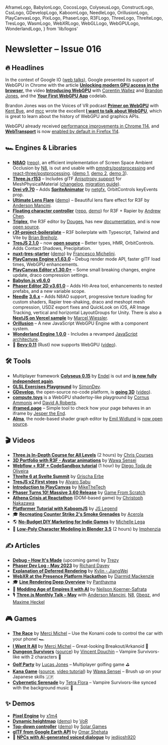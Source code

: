   AframeLogo,
  BabylonLogo,
  CocosLogo,
  ColyseusLogo,
  ConstructLogo,
  CssLogo,
  GDevelopLogo,
  KaboomLogo,
  NeedleLogo,
  OrillusionLogo,
  PlayCanvasLogo,
  PixiLogo,
  PhaserLogo,
  R3FLogo,
  ThreeLogo,
  ThrelteLogo,
  TresLogo,
  WasmLogo,
  WebXRLogo,
  WebGLLogo,
  WebGPULogo,
  WonderlandLogo,
} from 'lib/logos'

# Newsletter – Issue 016

<SubTitleDate value="2023-06-01" />

<NoBulletListStyles />
<NewsletterStyles />

## 🔥 Headlines

<WebGPULogo /> In the context of Google IO ([web
talks](https://io.google/2023/program/?q=keynote,technical-session,web-topic,web)), Google presented
its support of WebGPU in Chrome with the article [**Unlocking modern GPU access in the
browser**](https://developer.chrome.com/en/blog/webgpu-io2023/), the video [**Introducing
WebGPU**](https://www.youtube.com/watch?v=m6T-Mq1BPXg) with [Corentin Wallez](https://x.com/DaKangz)
and [Brandon Jones](https://x.com/Tojiro), and the [**Your First WebGPU
App**](https://codelabs.developers.google.com/your-first-webgpu-app) codelab.

Brandon Jones was on the Voices of VR podcast [**Primer on
WebGPU**](https://voicesofvr.com/1213-primer-on-webgpu-bringing-high-performance-3d-graphics-and-parallel-compute-to-the-web/)
with [Kent Bye](https://x.com/kentbye), and [mcc](https://mastodon.social/@mcc) wrote the excellent [**I want to talk about WebGPU**](https://cohost.org/mcc/post/1406157-i-want-to-talk-about-webgpu), which is great to learn about the history of WebGPU and graphics APIs.

WebGPU already received [performance improvements in Chrome 114](https://developer.chrome.com/blog/new-in-webgpu-114/), and [**WebTransport**](https://developer.chrome.com/en/articles/webtransport/) is now [enabled by default in Firefox 114](https://bugzilla.mozilla.org/show_bug.cgi?id=1709355).

## 🏎 Engines & Libraries

- <ThreeLogo /> [**N8AO**](https://x.com/N8Programs/status/1658820364313452550)
  ([repo](https://github.com/N8python/n8ao/)), an efficient implementation of Screen Space Ambient
  Occlusion by [N8](https://x.com/N8Programs), is out and usable with
  [pmndrs/postprocessing](https://github.com/pmndrs/postprocessing)
  and <R3FLogo /> [react-three/postprocessing](https://github.com/pmndrs/react-postprocessing).
  ([demo 1](https://x.com/0xca0a/status/1661067580449210379), [demo
  2](https://codesandbox.io/s/n8ao-fcshnk?file=/src/App.js), [demo
  3](https://x.com/0xca0a/status/1661119533417938945)).
- <ThreeLogo /> [**Three.js r153**](https://x.com/threejs/status/1663939930987585536) – Includes
  glTF [Anisotropy support](https://github.com/mrdoob/three.js/pull/25580) for MeshPhysicalMaterial
  ([changelog](https://github.com/mrdoob/three.js/releases/tag/r153), [migration
  guide](https://github.com/mrdoob/three.js/wiki/Migration-Guide)).
- <R3FLogo /> [**Drei v9.70**](https://github.com/pmndrs/drei/releases) – Adds
  [**SpriteAnimator**](https://x.com/0xca0a/status/1662110622765465600) by
  [netgfx](https://x.com/netgfx), OrbitControls keyEvents prop.
- <R3FLogo /> [**Ultimate Lens Flare**](https://github.com/ektogamat/R3F-Ultimate-Lens-Flare)
  ([demo](https://ultimate-lens-flare.vercel.app/)) – Beautiful lens flare effect for R3F by
  [Anderson Mancini](https://x.com/Andersonmancini).
- <R3FLogo /> [**Floating character
  controller**](https://x.com/AndrewChenE/status/1662661213074112515)
  ([repo](https://github.com/ErdongChen-Andrew/CharacterControl),
  [demo](https://character-control.vercel.app)) for R3F + Rapier by [Andrew
  Chen](https://x.com/AndrewChenE).
- <R3FLogo /> [**Triplex**](https://triplex.dev/), the R3F editor by
  [Douges](https://x.com/itsdouges), has new [documentation](https://triplex.dev/), and is now [open
  source](https://github.com/try-triplex/triplex).
- <R3FLogo /> [**r3f-project-boilerplate**](https://github.com/Ctrlmonster/r3f-project-boilerplate)
  – R3F boilerplate with Typescript, Tailwind and Vite by [Brian
  Breiholz](https://x.com/BrianBreiholz).
- <TresLogo /> [**TresJS 2.1.0**](https://tresjs.org/blog/announcing-v-2-1-0.html) – now [**open
  source**](https://github.com/tresjs/tres) – Better types, HMR, OrbitControls. Adds Contact
  Shadows, Precipitation.
- <TresLogo /> [**nuxt-tres-starter**](https://github.com/kekkorider/nuxt-tres-starter)
  ([demo](https://nuxt-tresjs-starter.vercel.app/)) by [Francesco
  Michelini](https://x.com/fra_michelini).
- <PlayCanvasLogo /> [**PlayCanvas Engine v1.63.0**](https://github.com/playcanvas/engine/releases)
  – Debug render mode API, faster glTF load times, WebGPU enhancements.
- <PlayCanvasLogo /> [**PlayCanvas Editor v1.30.0+**](https://github.com/playcanvas/editor/releases)
  – Some small breaking changes, engine update, draco compression settings.
- <BabylonLogo /> [**Babylon.js v6.6.0**](https://github.com/BabylonJS/Babylon.js/releases)
- <PhaserLogo /> [**Phaser Editor 2D
  v3.61.0**](https://phasereditor2d.com/blog/2023/05/phaser-editor-2d-v3601-released-welcome-interactive-hit-area-tools/)
  – Adds Hit-Area tool, enhancements to nested prefabs, and a new variable scope.
- <NeedleLogo /> [**Needle**](https://needle.tools/)
  [**3.6.x**](https://github.com/needle-tools/needle-engine-support/releases) – Adds N8AO support,
  progressive texture loading for custom shaders, Rapier tree-shaking, draco and meshopt mesh
  compression, USDZ export fixes and QuickLook on iOS, AR Image Tracking, vertical and horizontal
  LayoutGroups for Unity. There is also a [**NextJS on Vercel
  sample**](https://github.com/needle-engine/nextjs-sample) by [Marcel
  Wiessler](https://x.com/marcel_wiessler).
- <OrillusionLogo /> [**Orillusion**](https://www.orillusion.com/en) – A new JavaScript WebGPU
  Engine with a component system.
- <WebXRLogo /> <WonderlandLogo /> [**Wonderland Engine
  1.0.0**](https://wonderlandengine.com/news/release-1.0.0/) - Includes a revamped [JavaScript
  architecture](https://wonderlandengine.com/news/new-js-architecture-migration-1_0_0/).
- 🦀 [**Bevy 0.11**](https://bevyengine.org/news/bevy-webgpu/) (Rust) now supports WebGPU ([video](https://www.youtube.com/watch?v=O1S7WWJ0B9U)).

## 🛠 Tools

- <ColyseusLogo /> Multiplayer framework [**Colyseus
  0.15**](https://x.com/colyseus/status/1654200895561781251) by [Endel](https://x.com/endel) is out
  and [**is now fully independent
  again**](https://endel.medium.com/colyseus-is-fully-independent-again-4fa7f1774303).
- <WebGLLogo /> [**GLSL Exercises Playground**](https://glsl-exercises.simondev.io/lesson/1/1) by
  [SimonDev](https://x.com/iced_coffee_dev).
- <GDevelopLogo /> [**GDevelop**](https://gdevelop.io/), the open-source no-code platform, is
  [**going 3D**](https://github.com/4ian/GDevelop/releases/tag/v5.1.162)
  ([video](https://www.youtube.com/watch?v=gfxdbNn4xq4)).
- [**compute.toys**](https://compute.toys/) is a WebGPU shadertoy-like playground by [Cornus Ammonis](https://x.com/cornusammonis) and [David A Roberts](https://x.com/david_ar).
- [**iframed.page**](https://iframed.page/) – Simple tool to check how your page behaves in an iframe by [Jesper the End](https://x.com/Jespertheend).
- [**Alma**](https://www.alma.sh/), the node-based shader graph editor by [Emil Widlund](https://x.com/emilwidlund) is [now open source](https://x.com/emilwidlund/status/1654799251673686016).

## 🎬 Videos

- <ThreeLogo /> [**Three.js In-Depth Course for All
  Levels**](https://www.youtube.com/watch?v=sPereCgQnWQ) (2 hours) by [Chris
  Courses](https://x.com/christopher4lis)
- <R3FLogo /> [**3D Portfolio with R3F - Avatar
  animations**](https://www.youtube.com/watch?v=pGMKIyALcK0) by [Wawa
  Sensei](https://x.com/wawasensei)
- <R3FLogo /> [**Webflow + R3F + CodeSandbox
  tutorial**](https://www.youtube.com/watch?v=XOIU3mdR9Sc) (1 hour) by [Diego Toda de
  Oliveira](https://x.com/dieg0liv)
- <ThrelteLogo /> [**Threlte 6 at Svelte Summit**](https://www.youtube.com/watch?v=-QPP-JXICyk) by
  [Grischa Erbe](https://legrisch.com/)
- <TresLogo /> [**TresJS v2 First steps**](https://www.youtube.com/watch?v=k2ntrRtR8wc) by [Alvaro
  Sabu](https://x.com/alvarosabu)
- <PlayCanvasLogo /> [**Introduction to
  PlayCanvas**](https://www.youtube.com/watch?v=ROVoWtse7gw&list=PLJKGfra8Jl0B845PNo9cMxAQfghJrYH1Y)
  by [MikeTheTech](https://x.com/mikethetech)
- <PhaserLogo /> [**Phaser Turns 10! Massive 3.60
  Release**](https://www.youtube.com/watch?v=SYSzuksxaIY) by [Game From
  Scratch](https://x.com/gamefromscratch)
- <CssLogo /> [**Athena Crisis at Reactathon**](https://www.youtube.com/watch?v=HOD9UQFbdgc&t=9000s)
  (DOM-based game) by [Christoph Nakazawa](https://x.com/cpojer)
- <KaboomLogo /> [**Platformer Tutorial with
  KaboomJS**](https://www.youtube.com/watch?v=Dkxwe_Gv7q4) by [JS Legend](https://x.com/JSLegendDev)
- 🎓 [**Recreating Counter Strike 2's Smoke Grenades**](https://www.youtube.com/watch?v=ryB8hT5TMSg) by [Acerola](https://x.com/Acerola_t)
- 🌎 [**No-Budget DIY Marketing for Indie Games**](https://www.youtube.com/watch?v=NWyZlGMysH8) by [Michelle Lega](https://x.com/michelle_lega)
- 🎁 [**Low-Poly Character Modeling in Blender 3.5**](https://www.youtube.com/watch?v=PTWV67qUX2k) (2 hours) by [Imphenzia](https://www.youtube.com/@Imphenzia)

## ✍️ Articles

- <PixiLogo /> [**Debug – How It's Made**](https://debug.game/blog/how-its-made) (upcoming game) by
  [Trezy](https://x.com/TrezyCodes)
- <PhaserLogo /> [**Phaser Dev Log - May
  2023**](https://www.patreon.com/posts/phaser-dev-log-83843821) by [Richard
  Davey](https://x.com/photonstorm)
- <CocosLogo /> [**Explanation of Deferred
  Rendering**](https://www.linkedin.com/pulse/comprehensive-explanation-deferred-rendering-kylin-jiangwei/)
  by [Kylin - JiangWei](https://www.linkedin.com/in/mrkylin/)
- <WebXRLogo /> [**WebXR at the Presence Platform
  Hackathon**](https://developer.oculus.com/blog/webxr-presence-platform-hackathon-meta-quest/) by
  [Diarmid Mackenzie](https://x.com/dhmackenzie)
- 🎓 [**Line Rendering Deep Overview**](https://panthavma.com/articles/lines/deep-overview-extraction/) by [Panthavma](https://x.com/panthavma)
- 🤖 [**Modding Age of Empires II with AI**](https://www.engine.study/blog/modding-age-of-empires-ii-with-a-sprite-diffuser/) by [Neilson Koerner-Safrata](https://x.com/neilsonks)
- 🎙 <ThreeLogo /> [**Three.js Monthly Talk – May**](https://x.com/i/spaces/1OwGWwdyLEAGQ) with [Anderson Mancini](https://x.com/Andersonmancini), [N8](https://x.com/N8Programs), [0beqz](https://x.com/0beqz), and [Maxime Heckel](https://x.com/MaximeHeckel)

## 🎮 Games

- <ThreeLogo /> [**The Race**](https://webgamer.io/en/g/the-race) by [Merci
  Michel](https://x.com/MerciMichel) – Use the Konami code to control the car with your phone! 🏎
- <ThreeLogo /> [**I Want It All**](https://webgamer.io/en/g/i-want-it-all) by [Merci
  Michel](https://x.com/MerciMichel) – Great-looking Breakout/Arkanoid 🏏
- <ThreeLogo /> [**Dungeon Survivors**](https://webgamer.io/en/g/dungeon-survivors)
  ([source](https://github.com/VincentDouchin/Dungeon-Survivors)) by [Vincent
  Douchin](https://github.com/VincentDouchin) – Vampire Survivors-like with 2 characters 🧙
- <ThreeLogo /> [**Golf Party**](https://golfparty.io/) by [Lucas Jones](https://x.com/_LucasJones)
  – Multiplayer golfing game ⛳️
- <R3FLogo /> [**Kana Game**](https://r3f-kanagame-part-3.vercel.app/ )
  ([source](https://github.com/wass08/r3f-kanagame-part-3), [video
  tutorial](https://www.youtube.com/watch?v=qd-2CxIk2WQ)) by [Wawa Sensei](https://x.com/wawasensei)
  – Brush up on your Japanese skills 🇯🇵
- <PhaserLogo /> [**Cybernetic Serenade**](https://webgamer.io/en/g/cybernetic-serenade) by [Tetra
  Flora](https://tetraflora.itch.io/) – Vampire Survivors-like synced with the background music 🎵

## ✨ Demos

- <WebGPULogo /> [**Pixel Engine**](https://voxelchain.app/pixels/?seed=3364760640) by
  [x1m4](https://x.com/_x1m4)
- <ThreeLogo /> [**Dynamic heightmap**](https://x.com/SketchpunkLabs/status/1663598903608868888)
  ([demo](https://sketchpunklabs.github.io/mapping/prototypes/012_heightmap_stamp.html)) by
  [VoR](https://x.com/SketchpunkLabs)
- <PlayCanvasLogo /> [**Top-down
  controller**](https://x.com/PlayingInCanvas/status/1654435740028137474)
  ([demo](https://solargames.io/demos/solar-apartment/)) by [Solar Games](https://solargames.io/)
- <PlayCanvasLogo /> [**glTF from Google Earth
  API**](https://x.com/Omar4ur/status/1657361031763578881) by [Omar Shehata](https://x.com/Omar4ur)
- 🤖 [**NPCs with AI-generated voiced dialogue**](https://www.youtube.com/watch?v=Tv9WxYbo2Io) by [jedijosh920](https://x.com/jedijosh920)

<NewsletterFooter tweetId="1664304827541618693" />
